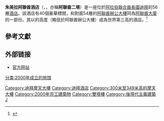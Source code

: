 {{Infobox building
| name               = 朱美拉阿聯酋酒店
| native_name        ={{lang|ar|فندق الأعمال جميرا أبراج الامارات}}
| image              = DIFC - Dubai - United Arab Emirates - panoramio.jpg
| caption            = 
| alternate_names    = 阿聯酋二塔
| start_date         = 1996年
| completion_date    = 2000年
| building_type      = 酒店
| operator              = [[卓美亞奢華酒店集團|卓美亞奢華酒店集團]]
| architectural_style = [[現代主義建築|現代主義]]
| location           = {{UAE}}[[迪拜|迪拜]]谢赫·扎耶德路
| latd  = 25| latm = 13| lats = 03| latNS = N
| longd = 55| longm = 16| longs = 55| longEW = E
| iso_region         = AE
| coordinates_display= title
| coordinates = {{coord|25|13|03|N|55|16|55|E|region:AE|display=inline,title}}
| roof               = {{Convert|261|m|ft|0|abbr=on}}
| top_floor          = {{convert|212.5|m|ft|0|abbr=on}}
| antenna_spire      = {{convert|309|m|ft|abbr=on}}
| room_count         = 400
| floor_count        = 56
| floor_area         ={{convert|95000|m2|sqft}}
| elevator_count     = 42
| architect          = Hazel W.S. Wong Norr <br> Norr Group Consultants Int. Ltd.
| main_contractor    = Ssang-Yong Engineering & Construction<br>Cleveland Bridge & Engineering Co. Ltd.<br>Murray & Roberts
| references         = <ref>{{ctbuh|456}}</ref><ref>{{emporis|107806}}</ref><ref>{{skyscraperpage|85}}</ref><ref>{{structurae|s0004532}}</ref>
| website = [https://www.jumeirah.com/en/hotels-resorts/dubai/jumeirah-emirates-towers/ www.jumeirahemiratestowers.com]
}}

'''朱美拉阿聯酋酒店'''（{{lang-ar|'''فندق الأعمال جميرا أبراج الامارات'''}}，{{lang-en|'''Jumeirah Emirates Hotel Tower'''}}，亦稱'''阿聯酋二塔'''）是一座位於[[阿拉伯聯合酋長國|阿拉伯聯合酋長國]][[迪拜|迪拜]]的56層[[酒店|酒店]]。該酒店有40個豪華標間，和對面54層的[[阿聯酋辦公大樓|阿聯酋辦公大樓]]同為[[阿聯酋大廈|阿聯酋大廈]]的一部份。其以{{convert|309|m|ft}}的高度（略低於阿聯酋辦公大樓）成為世界第三高的酒店。<ref name=skyscraperCenter>{{cite web|url=http://skyscrapercenter.com/List/tallest-hotel-100-buildings|title=100 Tallest Hotels|work=Council on Tall Buildings and Urban Habitat|accessdate=26 June 2012|archive-date=2014-04-23|archive-url=https://web.archive.org/web/20140423120119/http://www.skyscrapercenter.com/List/tallest-hotel-100-buildings|dead-url=no}}</ref>

== 參考文獻 ==
{{reflist}}

== 外部链接 ==
{{commons category|Jumeirah Emirates Towers Hotel}}
* [http://www.jumeirahemiratestowers.com/ 官方网站] {{Wayback|url=http://www.jumeirahemiratestowers.com/ |date=20081217053857 }}

{{Supertall skyscrapers | current}}
{{DEFAULTSORT:Jumeirah Emirates Hotel Tower}}

[[Category:迪拜摩天大樓|Category:迪拜摩天大樓]]
[[Category:迪拜酒店|Category:迪拜酒店]]
[[Category:300米至349米高的摩天大樓|Category:300米至349米高的摩天大樓]]
[[Category:2000年完工建築物|Category:2000年完工建築物]]
[[Category:雙塔樓|Category:雙塔樓]]
[[Category:後現代主義建築|Category:後現代主義建築]]
[[Category:杜拜摩天大樓酒店|J]]
[[分类:2000年成立的旅馆|分类:2000年成立的旅馆]]